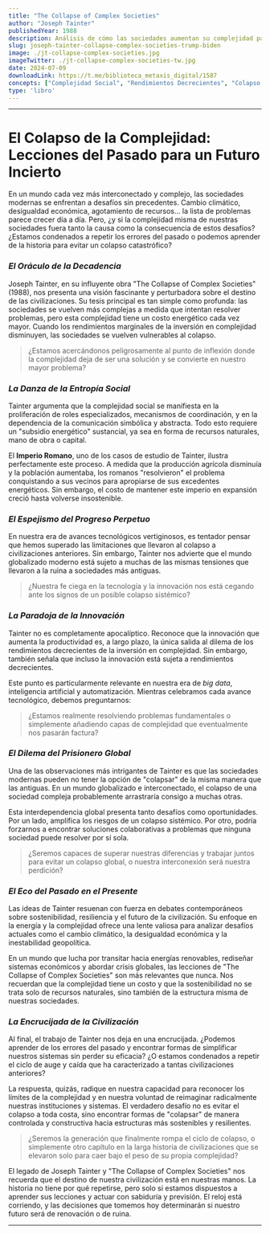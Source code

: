 ```yaml
---
title: "The Collapse of Complex Societies"
author: "Joseph Tainter"
publishedYear: 1988
description: Análisis de cómo las sociedades aumentan su complejidad para resolver problemas, enfrentando rendimientos decrecientes que pueden llevar al colapso. Examina casos históricos y advierte sobre desafíos contemporáneos en sostenibilidad y resiliencia social.'
slug: joseph-tainter-collapse-complex-societies-trump-biden
image: ./jt-collapse-complex-societies.jpg
imageTwitter: ./jt-collapse-complex-societies-tw.jpg
date: 2024-07-09
downloadLink: https://t.me/biblioteca_metaxis_digital/1587
concepts: ["Complejidad Social", "Rendimientos Decrecientes", "Colapso Civilizatorio", "Sostenibilidad Energética", "Resiliencia Sistémica"]
type: 'libro'
---
```


---
# El Colapso de la Complejidad: Lecciones del Pasado para un Futuro Incierto

En un mundo cada vez más interconectado y complejo, las sociedades modernas se enfrentan a desafíos sin precedentes. Cambio climático, desigualdad económica, agotamiento de recursos... la lista de problemas parece crecer día a día. Pero, ¿y si la complejidad misma de nuestras sociedades fuera tanto la causa como la consecuencia de estos desafíos? ¿Estamos condenados a repetir los errores del pasado o podemos aprender de la historia para evitar un colapso catastrófico?

### *El Oráculo de la Decadencia*

Joseph Tainter, en su influyente obra "The Collapse of Complex Societies" (1988), nos presenta una visión fascinante y perturbadora sobre el destino de las civilizaciones. Su tesis principal es tan simple como profunda: las sociedades se vuelven más complejas a medida que intentan resolver problemas, pero esta complejidad tiene un costo energético cada vez mayor. Cuando los rendimientos marginales de la inversión en complejidad disminuyen, las sociedades se vuelven vulnerables al colapso.

> ¿Estamos acercándonos peligrosamente al punto de inflexión donde la complejidad deja de ser una solución y se convierte en nuestro mayor problema?

### *La Danza de la Entropía Social*

Tainter argumenta que la complejidad social se manifiesta en la proliferación de roles especializados, mecanismos de coordinación, y en la dependencia de la comunicación simbólica y abstracta. Todo esto requiere un "subsidio energético" sustancial, ya sea en forma de recursos naturales, mano de obra o capital. 

El **Imperio Romano**, uno de los casos de estudio de Tainter, ilustra perfectamente este proceso. A medida que la producción agrícola disminuía y la población aumentaba, los romanos "resolvieron" el problema conquistando a sus vecinos para apropiarse de sus excedentes energéticos. Sin embargo, el costo de mantener este imperio en expansión creció hasta volverse insostenible.

### *El Espejismo del Progreso Perpetuo*

En nuestra era de avances tecnológicos vertiginosos, es tentador pensar que hemos superado las limitaciones que llevaron al colapso a civilizaciones anteriores. Sin embargo, Tainter nos advierte que el mundo globalizado moderno está sujeto a muchas de las mismas tensiones que llevaron a la ruina a sociedades más antiguas.

> ¿Nuestra fe ciega en la tecnología y la innovación nos está cegando ante los signos de un posible colapso sistémico?

### *La Paradoja de la Innovación*

Tainter no es completamente apocalíptico. Reconoce que la innovación que aumenta la productividad es, a largo plazo, la única salida al dilema de los rendimientos decrecientes de la inversión en complejidad. Sin embargo, también señala que incluso la innovación está sujeta a rendimientos decrecientes.

Este punto es particularmente relevante en nuestra era de *big data*, inteligencia artificial y automatización. Mientras celebramos cada avance tecnológico, debemos preguntarnos:

> ¿Estamos realmente resolviendo problemas fundamentales o simplemente añadiendo capas de complejidad que eventualmente nos pasarán factura?

### *El Dilema del Prisionero Global*

Una de las observaciones más intrigantes de Tainter es que las sociedades modernas pueden no tener la opción de "colapsar" de la misma manera que las antiguas. En un mundo globalizado e interconectado, el colapso de una sociedad compleja probablemente arrastraría consigo a muchas otras.

Esta interdependencia global presenta tanto desafíos como oportunidades. Por un lado, amplifica los riesgos de un colapso sistémico. Por otro, podría forzarnos a encontrar soluciones colaborativas a problemas que ninguna sociedad puede resolver por sí sola.

> ¿Seremos capaces de superar nuestras diferencias y trabajar juntos para evitar un colapso global, o nuestra interconexión será nuestra perdición?

### *El Eco del Pasado en el Presente*

Las ideas de Tainter resuenan con fuerza en debates contemporáneos sobre sostenibilidad, resiliencia y el futuro de la civilización. Su enfoque en la energía y la complejidad ofrece una lente valiosa para analizar desafíos actuales como el cambio climático, la desigualdad económica y la inestabilidad geopolítica.

En un mundo que lucha por transitar hacia energías renovables, rediseñar sistemas económicos y abordar crisis globales, las lecciones de "The Collapse of Complex Societies" son más relevantes que nunca. Nos recuerdan que la complejidad tiene un costo y que la sostenibilidad no se trata solo de recursos naturales, sino también de la estructura misma de nuestras sociedades.

### *La Encrucijada de la Civilización*

Al final, el trabajo de Tainter nos deja en una encrucijada. ¿Podemos aprender de los errores del pasado y encontrar formas de simplificar nuestros sistemas sin perder su eficacia? ¿O estamos condenados a repetir el ciclo de auge y caída que ha caracterizado a tantas civilizaciones anteriores?

La respuesta, quizás, radique en nuestra capacidad para reconocer los límites de la complejidad y en nuestra voluntad de reimaginar radicalmente nuestras instituciones y sistemas. El verdadero desafío no es evitar el colapso a toda costa, sino encontrar formas de "colapsar" de manera controlada y constructiva hacia estructuras más sostenibles y resilientes.

> ¿Seremos la generación que finalmente rompa el ciclo de colapso, o simplemente otro capítulo en la larga historia de civilizaciones que se elevaron solo para caer bajo el peso de su propia complejidad?

El legado de Joseph Tainter y "The Collapse of Complex Societies" nos recuerda que el destino de nuestra civilización está en nuestras manos. La historia no tiene por qué repetirse, pero solo si estamos dispuestos a aprender sus lecciones y actuar con sabiduría y previsión. El reloj está corriendo, y las decisiones que tomemos hoy determinarán si nuestro futuro será de renovación o de ruina.

---
